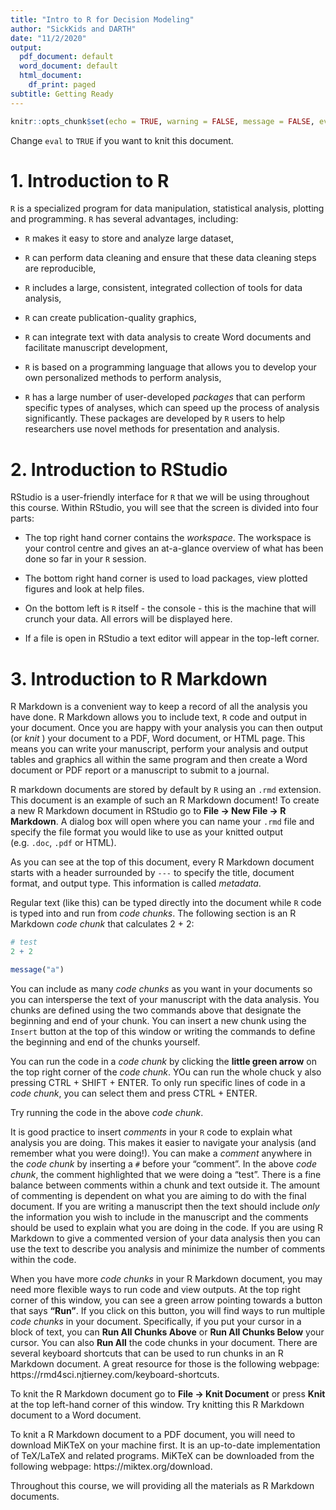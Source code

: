 ---
title: "Intro to R for Decision Modeling"
author: "SickKids and DARTH"
date: "11/2/2020"
output:
  pdf_document: default
  word_document: default
  html_document:
    df_print: paged
subtitle: Getting Ready
---

```{r setup, include=FALSE}
knitr::opts_chunk$set(echo = TRUE, warning = FALSE, message = FALSE, eval = FALSE)
```

Change `eval` to `TRUE` if you want to knit this document.

# 1. Introduction to R

`R` is a specialized program for data manipulation, statistical analysis, plotting and programming. `R` has several advantages, including:

- `R` makes it easy to store and analyze large dataset,

- `R` can perform data cleaning and ensure that these data cleaning steps are reproducible,

- `R` includes a large, consistent, integrated collection of tools for data analysis,

- `R` can create publication-quality graphics,

- `R` can integrate text with data analysis to create Word documents and facilitate manuscript development,

- `R` is based on a programming language that allows you to develop your own personalized methods to perform analysis,

- `R` has a large number of user-developed *packages* that can perform specific types of analyses, which can speed up the process of analysis significantly. These packages are developed by `R` users to help researchers use novel methods for presentation and analysis. 

# 2. Introduction to RStudio

RStudio is a user-friendly interface for `R` that we will be using throughout this course. Within RStudio, you will see that the screen is divided into four parts:

- The top right hand corner contains the *workspace*. The workspace is your control centre and gives an at-a-glance overview of what has been done so far in your `R` session.

- The bottom right hand corner is used to load packages, view plotted figures and look at help files.

- On the bottom left is `R` itself - the console - this is the machine that will crunch your data. All errors will be displayed here.

- If a file is open in RStudio a text editor will appear in the top-left corner.

# 3. Introduction to R Markdown

R Markdown is a convenient way to keep a record of all the analysis you have done. R Markdown allows you to include text, `R` code and output in your document. Once you are happy with your analysis you can then output (or *knit* ) your document to a PDF, Word document, or HTML page. This means you can write your manuscript, perform your analysis and output tables and graphics all within the same program and then create a Word document or PDF report or a manuscript to submit to a journal.

R markdown documents are stored by default by `R` using an `.rmd` extension. This document is an example of such an R Markdown document! To create a new R Markdown document in RStudio go to **File -> New File -> R Markdown**. A dialog box will open where you can name your `.rmd` file and specify the file format you would like to use as your knitted output (e.g. `.doc`, `.pdf` or HTML).

As you can see at the top of this document, every R Markdown document starts with a header surrounded by `---` to specify the title, document format, and output type. This information is called *metadata*.

Regular text (like this) can be typed directly into the document while `R` code is typed into and run from *code chunks*. The following section is an R Markdown *code chunk* that calculates 2 + 2:

```{r}
# test
2 + 2

message("a")
```

You can include as many *code chunks* as you want in your documents so you can intersperse the text of your manuscript with the data analysis. You chunks are defined using the two commands above that designate the beginning and end of your chunk. You can insert a new chunk using the `Insert` button at the top of this window or writing the commands to define the beginning and end of the chunks yourself. 

You can run the code in a *code chunk* by clicking the **little green arrow** on the top right corner of the *code chunk*. YOu can run the whole chuck y also pressing CTRL + SHIFT + ENTER. To only run specific lines of code in a *code chunk*, you can select them and press CTRL + ENTER. 

Try running the code in the above *code chunk*.

It is good practice to insert *comments* in your `R` code to explain what analysis you are doing. This makes it easier to navigate your analysis (and remember what you were doing!). You can make a *comment* anywhere in the *code chunk* by inserting a `#` before your "comment". In the above *code chunk*, the comment highlighted that we were doing a "test". There is a fine balance between comments within a chunk and text outside it. The amount of commenting is dependent on what you are aiming to do with the final document. If you are writing a manuscript then the text should include *only* the information you wish to include in the manuscript and the comments should be used to explain what you are doing in the code. If you are using R Markdown to give a commented version of your data analysis then you can use the text to describe you analysis and minimize the number of comments within the code.

When you have more *code chunks* in your R Markdown document, you may need more flexible ways to run code and view outputs. At the top right corner of this window, you can see a green arrow pointing towards a button that says **"Run"**. If you click on this button, you will find ways to run multiple *code chunks* in your document. Specifically, if you put your cursor in a block of text, you can **Run All Chunks Above** or **Run All Chunks Below** your cursor. You can also **Run All** the code chunks in your document. There are several keyboard shortcuts that can be used to run chunks in an R Markdown document. A great resource for those is the following webpage: https://rmd4sci.njtierney.com/keyboard-shortcuts.

To knit the R Markdown document go to **File -> Knit Document** or press **Knit** at the top left-hand corner of this window. Try knitting this R Markdown document to a Word document.

To knit a R Markdown document to a PDF document, you will need to download MiKTeX on your machine first. It is an up-to-date implementation of TeX/LaTeX and related programs. MiKTeX can be downloaded from the following webpage: https://miktex.org/download.

Throughout this course, we will providing all the materials as R Markdown documents.
